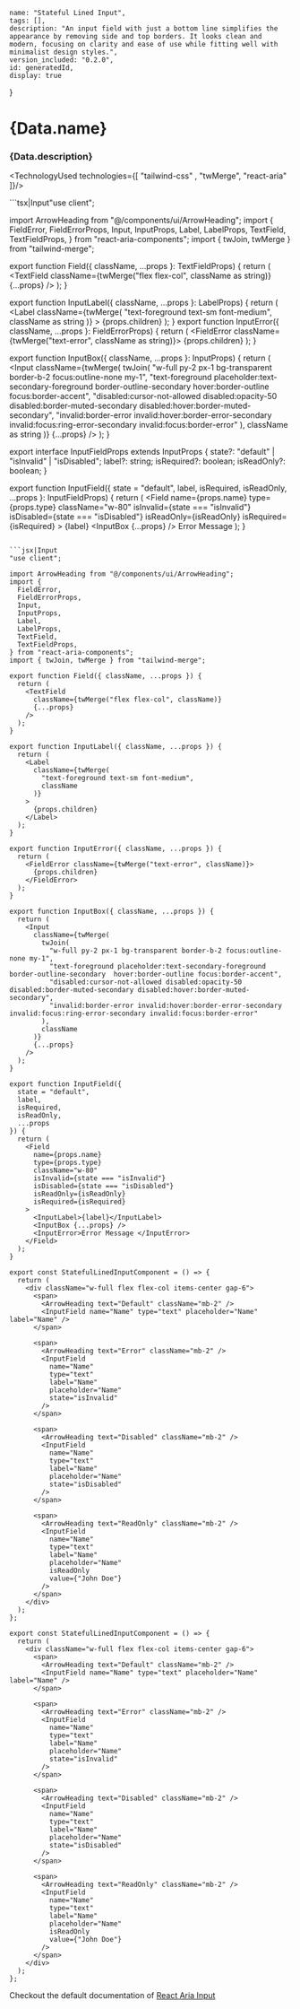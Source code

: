

    name: "Stateful Lined Input",
    tags: [],
    description: "An input field with just a bottom line simplifies the appearance by removing side and top borders. It looks clean and modern, focusing on clarity and ease of use while fitting well with minimalist design styles.",
    version_included: "0.2.0",
    id: generatedId,
    display: true
}

<Wrapper>

# {Data.name}
### {Data.description}

<HeaderDefault id={Data.id}/> 

<Preview id={Data.id}> 

<Display>
    <StatefulLinedInputComponent />
</Display>
</Preview>

<Implementation id={Data.id}>


<TechnologyUsed technologies={[ "tailwind-css" , "twMerge", "react-aria" ]}/>

<CodeBlock>
```tsx|Input"use client";

import ArrowHeading from "@/components/ui/ArrowHeading";
import {
  FieldError,
  FieldErrorProps,
  Input,
  InputProps,
  Label,
  LabelProps,
  TextField,
  TextFieldProps,
} from "react-aria-components";
import { twJoin, twMerge } from "tailwind-merge";

export function Field({ className, ...props }: TextFieldProps) {
  return (
    <TextField
      className={twMerge("flex flex-col", className as string)}
      {...props}
    />
  );
}

export function InputLabel({ className, ...props }: LabelProps) {
  return (
    <Label
      className={twMerge(
        "text-foreground text-sm font-medium",
        className as string
      )}
    >
      {props.children}
    </Label>
  );
}
export function InputError({ className, ...props }: FieldErrorProps) {
  return (
    <FieldError className={twMerge("text-error", className as string)}>
      {props.children}
    </FieldError>
  );
}

export function InputBox({ className, ...props }: InputProps) {
  return (
    <Input
      className={twMerge(
        twJoin(
          "w-full py-2 px-1 bg-transparent border-b-2 focus:outline-none my-1",
          "text-foreground placeholder:text-secondary-foreground border-outline-secondary  hover:border-outline focus:border-accent",
          "disabled:cursor-not-allowed disabled:opacity-50 disabled:border-muted-secondary disabled:hover:border-muted-secondary",
          "invalid:border-error invalid:hover:border-error-secondary invalid:focus:ring-error-secondary invalid:focus:border-error"
        ),
        className as string
      )}
      {...props}
    />
  );
}

export interface InputFieldProps extends InputProps {
  state?: "default" | "isInvalid" | "isDisabled";
  label?: string;
  isRequired?: boolean;
  isReadOnly?: boolean;
}

export function InputField({
  state = "default",
  label,
  isRequired,
  isReadOnly,
  ...props
}: InputFieldProps) {
  return (
    <Field
      name={props.name}
      type={props.type}
      className="w-80"
      isInvalid={state === "isInvalid"}
      isDisabled={state === "isDisabled"}
      isReadOnly={isReadOnly}
      isRequired={isRequired}
    >
      <InputLabel>{label}</InputLabel>
      <InputBox {...props} />
      <InputError>Error Message </InputError>
    </Field>
  );
}
```

```jsx|Input
"use client";

import ArrowHeading from "@/components/ui/ArrowHeading";
import {
  FieldError,
  FieldErrorProps,
  Input,
  InputProps,
  Label,
  LabelProps,
  TextField,
  TextFieldProps,
} from "react-aria-components";
import { twJoin, twMerge } from "tailwind-merge";

export function Field({ className, ...props }) {
  return (
    <TextField
      className={twMerge("flex flex-col", className)}
      {...props}
    />
  );
}

export function InputLabel({ className, ...props }) {
  return (
    <Label
      className={twMerge(
        "text-foreground text-sm font-medium",
        className
      )}
    >
      {props.children}
    </Label>
  );
}

export function InputError({ className, ...props }) {
  return (
    <FieldError className={twMerge("text-error", className)}>
      {props.children}
    </FieldError>
  );
}

export function InputBox({ className, ...props }) {
  return (
    <Input
      className={twMerge(
        twJoin(
          "w-full py-2 px-1 bg-transparent border-b-2 focus:outline-none my-1",
          "text-foreground placeholder:text-secondary-foreground border-outline-secondary  hover:border-outline focus:border-accent",
          "disabled:cursor-not-allowed disabled:opacity-50 disabled:border-muted-secondary disabled:hover:border-muted-secondary",
          "invalid:border-error invalid:hover:border-error-secondary invalid:focus:ring-error-secondary invalid:focus:border-error"
        ),
        className
      )}
      {...props}
    />
  );
}

export function InputField({
  state = "default",
  label,
  isRequired,
  isReadOnly,
  ...props
}) {
  return (
    <Field
      name={props.name}
      type={props.type}
      className="w-80"
      isInvalid={state === "isInvalid"}
      isDisabled={state === "isDisabled"}
      isReadOnly={isReadOnly}
      isRequired={isRequired}
    >
      <InputLabel>{label}</InputLabel>
      <InputBox {...props} />
      <InputError>Error Message </InputError>
    </Field>
  );
}
```

```tsx|Implementation
export const StatefulLinedInputComponent = () => {
  return (
    <div className="w-full flex flex-col items-center gap-6">
      <span>
        <ArrowHeading text="Default" className="mb-2" />
        <InputField name="Name" type="text" placeholder="Name" label="Name" />
      </span>

      <span>
        <ArrowHeading text="Error" className="mb-2" />
        <InputField
          name="Name"
          type="text"
          label="Name"
          placeholder="Name"
          state="isInvalid"
        />
      </span>

      <span>
        <ArrowHeading text="Disabled" className="mb-2" />
        <InputField
          name="Name"
          type="text"
          label="Name"
          placeholder="Name"
          state="isDisabled"
        />
      </span>

      <span>
        <ArrowHeading text="ReadOnly" className="mb-2" />
        <InputField
          name="Name"
          type="text"
          label="Name"
          placeholder="Name"
          isReadOnly
          value={"John Doe"}
        />
      </span>
    </div>
  );
};
```

```jsx|Implementation
export const StatefulLinedInputComponent = () => {
  return (
    <div className="w-full flex flex-col items-center gap-6">
      <span>
        <ArrowHeading text="Default" className="mb-2" />
        <InputField name="Name" type="text" placeholder="Name" label="Name" />
      </span>

      <span>
        <ArrowHeading text="Error" className="mb-2" />
        <InputField
          name="Name"
          type="text"
          label="Name"
          placeholder="Name"
          state="isInvalid"
        />
      </span>

      <span>
        <ArrowHeading text="Disabled" className="mb-2" />
        <InputField
          name="Name"
          type="text"
          label="Name"
          placeholder="Name"
          state="isDisabled"
        />
      </span>

      <span>
        <ArrowHeading text="ReadOnly" className="mb-2" />
        <InputField
          name="Name"
          type="text"
          label="Name"
          placeholder="Name"
          isReadOnly
          value={"John Doe"}
        />
      </span>
    </div>
  );
};
```


</CodeBlock>


Checkout the default documentation of [React Aria Input](https://react-spectrum.adobe.com/react-aria/TextField.html)

</Implementation>
</Wrapper>